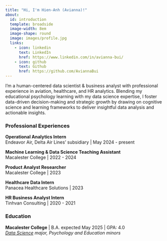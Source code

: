```yaml
---
title: "Hi, I'm Hien-Anh (Avianna)!"
about:
  id: introduction
  template: broadside
  image-width: 8em
  image-shape: round
  image: images/profile.jpg
  links:
    - icon: linkedin
      text: LinkedIn
      href: https://www.linkedin.com/in/avianna-bui/
    - icon: github
      text: Github
      href: https://github.com/AviannaBui
---
```


:::{#introduction}

I'm a human-centered data scientist & business analyst with professional experience in aviation, healthcare, and HR analytics. Blending my educational psychology learning with my data science expertise, I foster data-driven decision-making and strategic growth by drawing on cognitive science and learning frameworks to deliver insightful data analysis and actionable insights. 

### Professional Experiences

**Operational Analytics Intern**<br>
Endeavor Air, Delta Air Lines' subsidiary | May 2024 - present

**Machine Learning & Data Science Teaching Assistant**<br>
Macalester College | 2022 - 2024

**Product Analyst Researcher**<br>
Macalester College | 2023

**Healthcare Data Intern**<br>
Panacea Healthcare Solutions | 2023

**HR Business Analyst Intern**<br>
Tinhvan Consulting | 2020 - 2021

### Education

**Macalester College** | B.A. expected May 2025 | GPA: 4.0<br>
*<a href="https://www.macalester.edu/mscs/majorsminors/#program-3955" target="_blank" rel="noopener">Data Science</a> major, Psychology and Education minors*

:::








